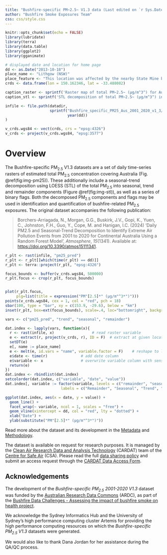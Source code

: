 ```yaml
--- 
title: "Bushfire-specific PM~2.5~ V1.3 data (Last edited on `r Sys.Date()`)"
author: "Bushfire Smoke Exposures Team"
css: css/style.css
---
```


```r
knitr::opts_chunk$set(echo = FALSE)
library(lubridate)
library(terra)
library(data.table)
library(ggplot2)
library(gganimate)

# displayed date and location for home page
dd <- as.Date("2013-10-18")
place_name <- "Lithgow (NSW)"
place_feature <- "This location was affected by the nearby State Mine bushfire" # for caption
crds <- data.frame(lon = 150.162346, lat = -33.488082)

caption_raster <- sprintf('Raster map of total PM~2.5~ (µg/m^3^) for Australia on %s. %s is marked with a red diamond, corresponding to the location of the STL decomposition shown below.', dd, place_name)
caption_stl <- sprintf('STL decomposition of total PM~2.5~ (µg/m^3^) into trend, seasonal and remainder components for the pixel at %s. Dotted red line indicates the date %s, corresponding to the above raster map. %s. (Note the scale for y axis is not fixed.)', place_name, dd, place_feature)

infile <- file.path(datadir,
                    sprintf("Bushfire_specific_PM25_Aus_2001_2020_v1_3/data_derived/bushfiresmoke_v1_3_%04i_compressed_20231130_7.nc", 
                            year(dd))
)

v_crds.wgs84 <- vect(crds, crs = "epsg:4326")
v_crds <- project(v_crds.wgs84, "epsg:3577")
```

# Overview

The Bushfire-specific PM~2.5~ V1.3 datasets are a set of daily time-series rasters of estimated total PM~2.5~ concentration covering Australia (Fig. \@ref(fig:img-pm25)). These additionally include a seasonal-trend decomposition using LOESS (STL) of the total PM~2.5~ into seasonal, trend and remainder components (Figure \@ref(fig:img-stl)), as well as a series of binary flags. Both the decomposed PM~2.5~ components and flags may be used in identification and quantification of bushfire-related PM~2.5~ exposures. The original dataset accompanies the following publication:

> Borchers-Arriagada, N., Morgan, G.G., Buskirk, J.V., Gopi, K., Yuen, C., Johnston, F.H., Guo, Y., Cope, M. and Hanigan, I.C. (2024) ‘Daily PM2.5 and Seasonal-Trend Decomposition to Identify Extreme Air Pollution Events from 2001 to 2020 for Continental Australia Using a Random Forest Model’, *Atmosphere*, *15*(1341). Available at: <https://doi.org/10.3390/atmos15111341>.

```r
r_plt <- rast(infile, "pm25_pred")
r_plt <- r_plt[[which(time(r_plt) == dd)]]
r_plt <- terra::project(r_plt, "epsg:4326")

focus_bounds <- buffer(v_crds.wgs84, 500000)
r_plt.focus <- crop(r_plt, focus_bounds)


plot(r_plt.focus, 
     plg=list(title = expression("PM"[2.5]*" (µg/m"^3*")")))
points(v_crds.wgs84, cex = 1, col = "red", pch = 18)
sbar(100, type = "bar", xy = c(153.9, -29.6), below = "km")
inset(r_plt, box=ext(focus_bounds), scale=.4, loc="bottomright", background="grey90", pbox=list(lwd=1, lty=1, col="red"))
```

```r
vars <- c("pm25_pred", "trend", "seasonal", "remainder")

dat.index <- lapply(vars, function(x){
  r <- rast(infile, x)                 # read raster variable
  e <- extract(r, project(v_crds, r), ID = F)  # extract at given locations
  setDT(e)
  e[, name := place_name]
  e <- melt(e, id.vars = "name", variable.factor = F)    # reshape to long
  e$date <- time(r)               # add date column
  e$variable <- x                 # overwrite variable column with sensible name
  return(e)
})
dat.index <- rbindlist(dat.index)
setcolorder(dat.index, c("variable", "date", "value"))
dat.index[, variable := factor(variable, levels = c("remainder", "seasonal", "trend", "pm25_pred"),
                         labels = c("Remainder", "Seasonal", "Trend", "Total PM2.5"))]

ggplot(dat.index, aes(x = date, y = value)) + 
  geom_line() + 
  facet_wrap(~ variable, ncol = 1, scales = "free") + 
  geom_vline(xintercept = dd, col = "red", lty = "dotted") +
  xlab("Date") +
  ylab(substitute("PM"[2.5]*" (µg/m"^3*")"))

```

Read more about the dataset and its development in the [Metadata](#metadata) and [Methodology](#methodology).

The dataset is available on request for research purposes. It is managed by the [Clean Air Research Data and Analysis Technology][cardat-home] (CARDAT) team of the [Centre for Safe Air][csa-home] (CSA). Please read the full [data sharing policy](#dataset-licencing) and submit an access request through the [CARDAT Data Access Form][cardat-form].

## Acknowledgements {-}

The development of the *Bushfire-specific PM~2.5~ 2001-2020 V1.3* dataset was funded by the [Australian Research Data Commons][ardc-home] (ARDC), as part of the [Bushfire Data Challenges - Assessing the impact of bushfire smoke on health project][ardc-project].

We acknowledge the Sydney Informatics Hub and the University of Sydney’s high performance computing cluster Artemis for providing the high performance computing resources on which the *Bushfire-specific PM~2.5~ V1.3* datasets were generated.
 
We would also like to thank Dana Jordan for her assistance during the QA/QC process.

<!-- Links -->
<!-- Dataset pages -->
[dset-2001-2020-doi]: https://doi.org/10.17605/OSF.IO/WQK4T 
[dset-2020-2023-doi]: https://doi.org/10.17605/OSF.IO/47C6B
[dset-2001-2020-metadata]: https://cardat.github.io/data_inventory/bushfire_smoke_pm_exposures.html#bushfire_specific_pm25_aus_2001_2020_v1_3
[dset-2020-2023-metadata]: https://cardat.github.io/data_inventory/bushfire_smoke_pm_exposures.html#bushfire_specific_pm25_aus_2020_2023_v1_3

<!-- Organisation pages -->
[csa-home]: https://safeair.org.au/
[cardat-home]: https://cardat.github.io/
[cardat-form]: https://cardat.github.io/data_access_request_form.html
[ardc-home]: https://ardc.edu.au/
[ardc-project]: https://doi.org/10.47486/DC008

<!-- Other links -->
[paper-dset]: https://doi.org/10.3390/atmos15111341
[paper-exceptional-events]: https://doi.org/10.1016/j.heliyon.2024.e24532